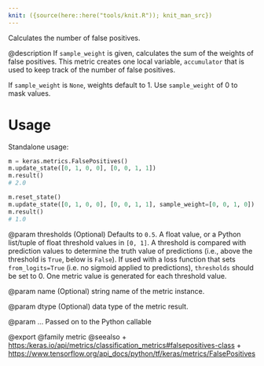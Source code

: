 ```yaml
---
knit: ({source(here::here("tools/knit.R")); knit_man_src})
---
```

Calculates the number of false positives.

@description
If `sample_weight` is given, calculates the sum of the weights of
false positives. This metric creates one local variable, `accumulator`
that is used to keep track of the number of false positives.

If `sample_weight` is `None`, weights default to 1.
Use `sample_weight` of 0 to mask values.

# Usage
Standalone usage:

```python
m = keras.metrics.FalsePositives()
m.update_state([0, 1, 0, 0], [0, 0, 1, 1])
m.result()
# 2.0
```

```python
m.reset_state()
m.update_state([0, 1, 0, 0], [0, 0, 1, 1], sample_weight=[0, 0, 1, 0])
m.result()
# 1.0
```

@param thresholds
(Optional) Defaults to `0.5`. A float value, or a Python
list/tuple of float threshold values in `[0, 1]`. A threshold is
compared with prediction values to determine the truth value of
predictions (i.e., above the threshold is `True`, below is `False`).
If used with a loss function that sets `from_logits=True` (i.e. no
sigmoid applied to predictions), `thresholds` should be set to 0.
One metric value is generated for each threshold value.

@param name
(Optional) string name of the metric instance.

@param dtype
(Optional) data type of the metric result.

@param ...
Passed on to the Python callable

@export
@family metric
@seealso
+ <https:/keras.io/api/metrics/classification_metrics#falsepositives-class>
+ <https://www.tensorflow.org/api_docs/python/tf/keras/metrics/FalsePositives>
